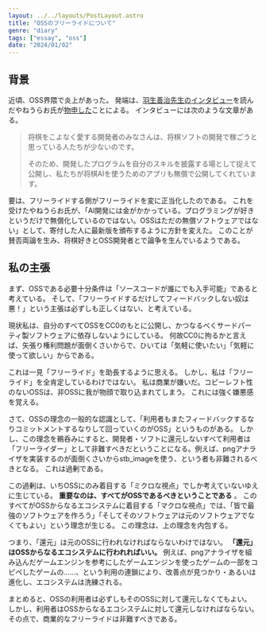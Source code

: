 ```yaml
---
layout: ../../layouts/PostLayout.astro
title: "OSSのフリーライドについて"
genre: "diary"
tags: ["essay", "oss"]
date: "2024/01/02"
---
```


## 背景
  
近頃、OSS界隈で炎上があった。
発端は、<a href="https://www.kumon.ne.jp/kumonnow/obog/100_1/">羽生善治先生のインタビュー</a>を読んだやねうらお氏が<a href="https://yaneuraou.yaneu.com/2023/12/25/notice-of-santas-escape/">物申した</a>ことによる。
インタビューには次のような文章がある。

> 将棋をこよなく愛する開発者のみなさんは、将棋ソフトの開発で稼ごうと思っている人たちが少ないのです。
> 
> そのため、開発したプログラムを自分のスキルを披露する場として捉えて公開し、私たちが将棋AIを使うためのアプリも無償で公開してくれています。

要は、フリーライドする側がフリーライドを変に正当化したのである。
これを受けたやねうらお氏が、「AI開発には金がかかっている。プログラミングが好きというだけで無償化しているのではない。OSSはただの無償ソフトウェアではない」として、寄付した人に最新版を頒布するように方針を変えた。
このことが賛否両論を生み、将棋好きとOSS開発者とで論争を生んでいるようである。



## 私の主張

まず、OSSである必要十分条件は「ソースコードが誰にでも入手可能」であると考えている。
そして、「フリーライドするだけしてフィードバックしない奴は悪！」という主張は必ずしも正しくはない、と考えている。

現状私は、自分のすべてOSSをCC0のもとに公開し、かつなるべくサードパーティ製ソフトウェアに依存しないようにしている。
何故CC0に拘るかと言えば、矢張り権利問題が面倒くさいからで、ひいては「気軽に使いたい」「気軽に使って欲しい」からである。

これは一見「フリーライド」を助長するように思える。
しかし、私は「フリーライド」を全肯定しているわけではない。
私は商業が嫌いだ。コピーレフト性のないOSSは、非OSSに我が物顔で取り込まれてしまう。
これには強く嫌悪感を覚える。

さて、OSSの理念の一般的な認識として、「利用者もまたフィードバックするなりコミットメントするなりして回っていくのがOSS」というものがある。
しかし、この理念を鵜呑みにすると、開発者・ソフトに還元しないすべて利用者は「フリーライダー」として非難すべきだということになる。例えば、pngアナライザを実装するのが面倒くさいからstb_imageを使う、という者も非難されるべきとなる。
これは過剰である。

この過剰は、いちOSSにのみ着目する「ミクロな視点」でしか考えていないゆえに生じている。
__重要なのは、すべてがOSSであるべきということである__ 。
このすべてがOSSからなるエコシステムに着目する「マクロな視点」では、「皆で最強のソフトウェアを作ろう」「そしてそのソフトウェアは元のソフトウェアでなくてもよい」という理念が生じる。
この理念は、上の理念を内包する。

つまり、「還元」は元のOSSに行われなければならないわけではない。
__「還元」はOSSからなるエコシステムに行われればいい。__ 
例えば、pngアナライザを組み込んだゲームエンジンを参考にしたゲームエンジンを使ったゲームの一部をコピペしたゲームの……、という利用の連鎖により、改善点が見つかり・あるいは進化し、エコシステムは洗練される。

まとめると、OSSの利用者は必ずしもそのOSSに対して還元しなくてもよい。
しかし、利用者はOSSからなるエコシステムに対して還元しなければならない。
その点で、商業的なフリーライドは非難すべきである。
